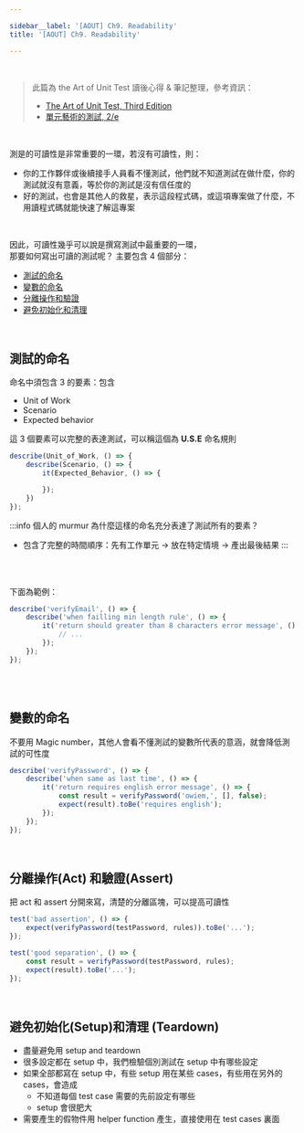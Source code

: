 ```yaml
---

sidebar__label: '[AOUT] Ch9. Readability'
title: '[AOUT] Ch9. Readability'

---
```


<br />

> 此篇為 the Art of Unit Test 讀後心得 & 筆記整理，參考資訊：
> - [The Art of Unit Test, Third Edition](https://www.manning.com/books/the-art-of-unit-testing-third-edition)
> - [單元藝術的測試, 2/e](https://www.tenlong.com.tw/products/9789864342471)

<br />

測是的可讀性是非常重要的一環，若沒有可讀性，則：
- 你的工作夥伴或後續接手人員看不懂測試，他們就不知道測試在做什麼，你的測試就沒有意義，等於你的測試是沒有信任度的
- 好的測試，也會是其他人的救星，表示這段程式碼，或這項專案做了什麼，不用讀程式碼就能快速了解這專案

<br />

因此，可讀性幾乎可以說是撰寫測試中最重要的一環，<br />
那要如何寫出可讀的測試呢？ 主要包含 4 個部分：<br />
- [測試的命名](#測試的命名)
- [變數的命名](#變數的命名)
- [分離操作和驗證](#分離操作和驗證)
- [避免初始化和清理](#避免初始化和清理)

<br />


## 測試的命名

命名中須包含 3 的要素：包含
- Unit of Work
- Scenario
- Expected behavior

這 3 個要素可以完整的表達測試，可以稱這個為 **U.S.E** 命名規則


```jsx
describe(Unit_of_Work, () => {
	describe(Scenario, () => {
		it(Expected_Behavior, () => {

		});
	})
});
```

:::info 個人的 murmur
為什麼這樣的命名充分表達了測試所有的要素？
  - 包含了完整的時間順序：先有工作單元 → 放在特定情境 → 產出最後結果
:::

<br />
<br />

下面為範例：

```jsx
describe('verifyEmail', () => {
	describe('when failling min length rule', () => {
		it('return should greater than 8 characters error message', () => {
			// ...
		});
	});
});
```

<br /><br />

## 變數的命名

不要用 Magic number，其他人會看不懂測試的變數所代表的意涵，就會降低測試的可性度

```jsx
describe('verifyPassword', () => {
	describe('when same as last time', () => {
		it('return requires english error message', () => {
			const result = verifyPassword('owiem,', [], false);
			expect(result).toBe('requires english');
		});
	});
});
```

<br />

## 分離操作(Act) 和驗證(Assert)

把 act 和 assert 分開來寫，清楚的分離區塊，可以提高可讀性

```jsx
test('bad assertion', () => {
	expect(verifyPassword(testPassword, rules)).toBe('...');
});

test('good separation', () => {
	const result = verifyPassword(testPassword, rules);
	expect(result).toBe('...');
});
```

<br />

## 避免初始化(Setup)和清理 (Teardown)

- 盡量避免用 setup and teardown
- 很多設定都在 setup 中，我們檢驗個別測試在 setup 中有哪些設定
- 如果全部都寫在 setup 中，有些 setup 用在某些 cases，有些用在另外的 cases，會造成
    - 不知道每個 test case 需要的先前設定有哪些
    - setup 會很肥大
- 需要產生的假物件用 helper function 產生，直接使用在 test cases 裏面